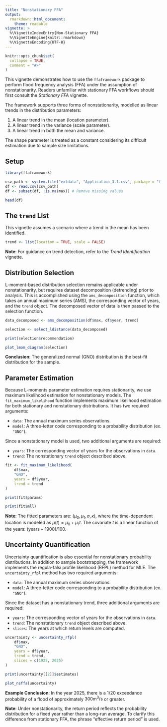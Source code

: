 ```yaml
---
title: "Nonstationary FFA"
output: 
  rmarkdown::html_document:
    theme: readable
vignette: >
  %\VignetteIndexEntry{Non-Stationary FFA}
  %\VignetteEngine{knitr::rmarkdown}
  %\VignetteEncoding{UTF-8}
---
```


```r
knitr::opts_chunk$set(
  collapse = TRUE,
  comment = "#>"
)
```


This vignette demonstrates how to use the `ffaframework` package to perform flood frequency analysis (FFA) under the assumption of nonstationarity.
Readers unfamiliar with stationary FFA workflows should first consult the *Stationary FFA* vignette.

The framework supports three forms of nonstationarity, modelled as linear trends in the distribution parameters:

1. A linear trend in the mean (location parameter).
2. A linear trend in the variance (scale parameter).
3. A linear trend in both the mean and variance.

The shape parameter is treated as a constant considering its difficult estimation due to sample size limitations.

## Setup

```r
library(ffaframework)

csv_path <- system.file("extdata", "Application_3.1.csv", package = "ffaframework")
df <- read.csv(csv_path)
df <- subset(df, !is.na(max)) # Remove missing values

head(df)
```

## The `trend` List

This vignette assumes a scenario where a trend in the mean has been identified.

```r
trend <- list(location = TRUE, scale = FALSE)
```

**Note**: For guidance on trend detection, refer to the *Trend Identification* vignette.

## Distribution Selection

L-moment-based distribution selection remains applicable under nonstationarity, but requires dataset decomposition (detrending) prior to analysis.
This is accomplished using the `ams_decomposition` function, which takes an annual maximum series (AMS), the corresponding vector of years, and the `trend` object.
The decomposed vector of data is then passed to the selection function.

```r
data_decomposed <- ams_decomposition(df$max, df$year, trend)

selection <- select_ldistance(data_decomposed)

print(selection$recommendation)

plot_lmom_diagram(selection)
```

**Conclusion**: The generalized normal (GNO) distribution is the best-fit distribution for the sample.

## Parameter Estimation

Because L-moments parameter estimation requires stationarity, we use maximum likelihood estimation for nonstationary models.
The `fit_maximum_likelihood` function implements maximum likelihood estimation for both stationary and nonstationary distributions.
It has two required arguments: 

- `data`: The annual maximum series observations. 
- `model`: A three-letter code corresponding to a probability distribution (ex. `"GNO"`).

Since a nonstationary model is used, two additional arguments are required:

- `years`: The corresponding vector of years for the observations in `data`.
- `trend`: The nonstationary `trend` object described above.

```r
fit <- fit_maximum_likelihood(
	df$max,
	"GNO",
	years = df$year,
	trend = trend
)

print(fit$params)

print(fit$mll)
```

**Note**: The fitted parameters are: $(\mu_0, \mu_1, \sigma, \kappa)$, where the time-dependent location is modeled as $\mu(t) = \mu_0 + \mu_1 t$.
The covariate $t$ is a linear function of the years: $(\text{years} - 1900) / 100$.

## Uncertainty Quantification

Uncertainty quantification is also essential for nonstationary probability distributions.
In addition to sample bootstrapping, the framework implements the regula-falsi profile likelihood (RFPL) method for MLE.
The `uncertainty_rfpl` method has two required arguments:

- `data`: The annual maximum series observations. 
- `model`: A three-letter code corresponding to a probability distribution (ex. `"GNO"`).

Since the dataset has a nonstationary trend, three additional arguments are required:

- `years`: The corresponding vector of years for the observations in `data`.
- `trend`: The nonstationary `trend` object described above.
- `slices`: The years at which return levels are computed.

```r
uncertainty <- uncertainty_rfpl(
	df$max,
	"GNO",
	years = df$year,
	trend = trend,
	slices = c(1925, 2025)
)

print(uncertainty[[2]]$estimates)

plot_nsffa(uncertainty)
```

**Example Conclusion**: In the year 2025, there is a $1/20$ exceedance probability of a flood of approximately $300\text{m}^3/\text{s}$ or greater.

**Note**: Under nonstationarity, the return period reflects the probability distribution for a fixed year rather than a long-run average.
To clarify this difference from stationary FFA, the phrase "effective return period" is used.
